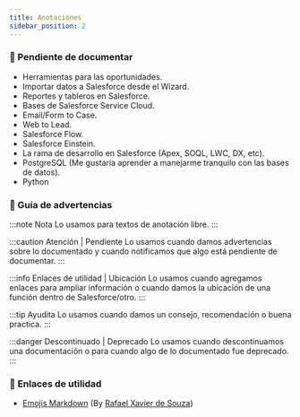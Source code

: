 ```yaml
---
title: Anotaciones
sidebar_position: 2
---
```


### :blue_book: Pendiente de documentar
* Herramientas para las oportunidades.
* Importar datos a Salesforce desde el Wizard.
* Reportes y tableros en Salesforce.
* Bases de Salesforce Service Cloud.
* Email/Form to Case.
* Web to Lead.
* Salesforce Flow.
* Salesforce Einstein.
* La rama de desarrollo en Salesforce (Apex, SOQL, LWC, DX, etc).
* PostgreSQL (Me gustaría aprender a manejarme tranquilo con las bases de datos).
* Python

### :closed_book: Guía de advertencias

:::note Nota
Lo usamos para textos de anotación libre.
:::

:::caution Atención | Pendiente 
Lo usamos cuando damos advertencias sobre lo documentado y cuando notificamos que algo está pendiente de documentar.
:::

:::info Enlaces de utilidad | Ubicación
Lo usamos cuando agregamos enlaces para ampliar información o cuando damos la ubicación de una función dentro de Salesforce/otro.
:::

:::tip Ayudita
Lo usamos cuando damos un consejo, recomendación o buena practica.
:::

:::danger Descontinuado | Deprecado
Lo usamos cuando descontinuamos una documentación o para cuando algo de lo documentado fue deprecado.
:::

### :rocket: Enlaces de utilidad
* [Emojis Markdown](https://gist.github.com/rxaviers/7360908) (By [Rafael Xavier de Souza](https://github.com/rxaviers))